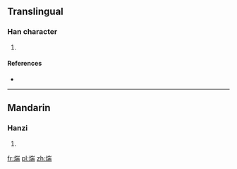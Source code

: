 ==Translingual==

===Han character===
{{Han char|rn=86|rad=火|as=09|sn=13|four=92827|canj=FUMB}}

# {{defn|Han|sort=火09}}

====References====
* {{Han ref|kx=0676.150|dkj=19190|dj=1087.190|hdz=32218.040|uh=7153|ud=29011|bh=DE7E|bd=56958}}

----

==Mandarin==

===Hanzi===
{{cmn-hanzi|pin=[[qián]] ([[qian2]]), [[shān]] ([[shan1]]), [[shǎn]] ([[shan3]]), [[tuān]] ([[tuan1]])|wg=ch'ien<sup>2</sup>, shan<sup>1</sup>, shan<sup>3</sup>, t'uan<sup>1</sup>}}

# {{defn|lang=cmn|sort=火09}}

[[fr:煓]]
[[pl:煓]]
[[zh:煓]]